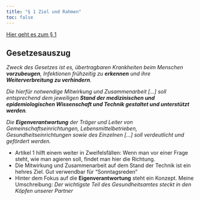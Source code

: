 ```yaml
---
title: "§ 1 Ziel und Rahmen"
toc: false
---
```


[Hier geht es zum § 1](https://www.gesetze-im-internet.de/ifsg/__1.html)

::: {.callout-tip}
## Gesetzesauszug
_Zweck des Gesetzes ist es, übertragbaren Krankheiten beim Menschen __vorzubeugen__, Infektionen frühzeitig zu __erkennen__ und ihre __Weiterverbreitung zu verhindern__._

_Die hierfür notwendige Mitwirkung und Zusammenarbeit [...] soll entsprechend dem jeweiligen __Stand der medizinischen und epidemiologischen Wissenschaft und Technik gestaltet und unterstützt werden__._ 

_Die __Eigenverantwortung__ der Träger und Leiter von Gemeinschaftseinrichtungen, Lebensmittelbetrieben, Gesundheitseinrichtungen sowie des Einzelnen [...] soll verdeutlicht und gefördert werden._
:::

* Artikel 1 hilft einem weiter in Zweifelsfällen: Wenn man vor einer Frage steht, wie man agieren soll, findet man hier die Richtung. 
* Die Mitwirkung und Zusammenarbeit auf dem Stand der Technik ist ein hehres Ziel. Gut verwendbar für "Sonntagsreden" 
* Hinter dem Fokus auf die __Eigenverantwortung__ steht ein Konzept. Meine Umschreibung: _Der wichtigste Teil des Gesundheitsamtes steckt in den Köpfen unserer Partner_